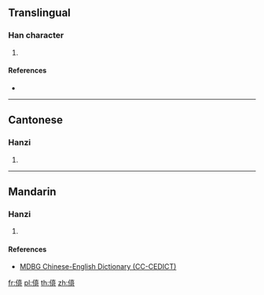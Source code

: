 {{character info/new}}
==Translingual==

===Han character===
{{Han char|rn=9|rad=人|as=10|sn=12|four=|canj=OJRR|ids=⿰亻⿱古可}}

# {{defn|Han|sort=人10}}

====References====
* {{Han ref|kx=0114.051|hdz=10201.020|uh=3478|ud=13432}}

----

==Cantonese==

===Hanzi===
{{yue-hanzi|jyut=[[ziu4]]|y=jiu4}}

# {{defn|lang=yue|sort=人10}}

----

==Mandarin==

===Hanzi===
{{cmn-hanzi|pin=[[yáo]] ([[yao2]]), [[ǎi]] ([[ai3]]), [[yóu]] ([[you2]])|wg=yao<sup>2</sup>, ai<sup>3</sup>, yu<sup>2</sup>}}

# {{defn|lang=cmn|sort=人10}}

====References====
* [http://www.mdbg.net/chindict/chindict.php?page=worddict&wdrst=1&wdqb=%E3%91%B8 MDBG Chinese-English Dictionary (CC-CEDICT)]

[[fr:㑸]]
[[pl:㑸]]
[[th:㑸]]
[[zh:㑸]]